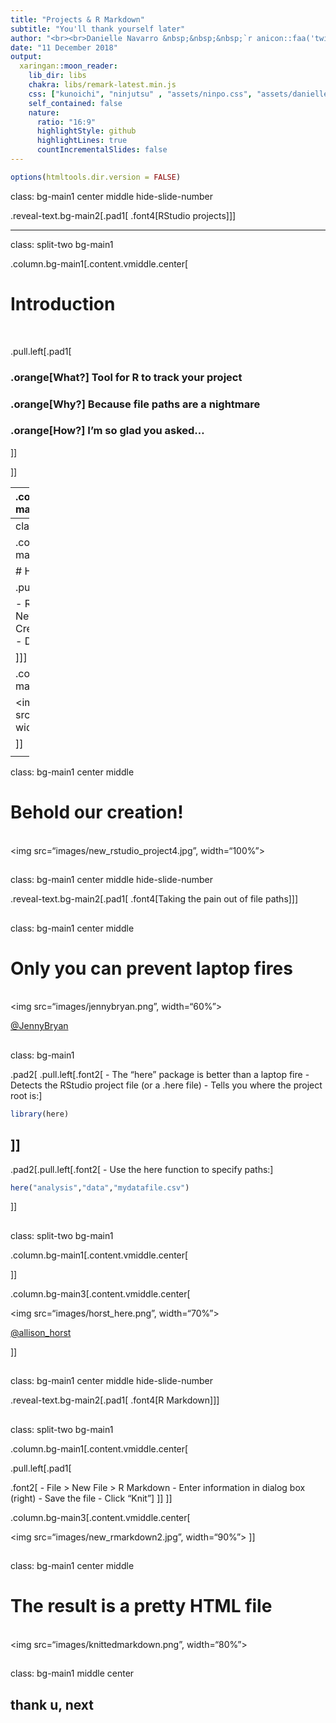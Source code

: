 ```yaml
---
title: "Projects & R Markdown"
subtitle: "You'll thank yourself later"
author: "<br><br>Danielle Navarro &nbsp;&nbsp;&nbsp;`r anicon::faa('twitter', animate='float', rtext=' @djnavarro')`"
date: "11 December 2018"
output:
  xaringan::moon_reader:
    lib_dir: libs
    chakra: libs/remark-latest.min.js    
    css: ["kunoichi", "ninjutsu" , "assets/ninpo.css", "assets/danielle.css"]
    self_contained: false
    nature:
      ratio: "16:9"
      highlightStyle: github
      highlightLines: true
      countIncrementalSlides: false
---
```


```r
options(htmltools.dir.version = FALSE)
```


class: bg-main1 center middle hide-slide-number

.reveal-text.bg-main2[.pad1[
.font4[RStudio projects]
]]



---

class: split-two bg-main1

.column.bg-main1[.content.vmiddle.center[

# Introduction

<br>

.pull.left[.pad1[

### .orange[**What?**] Tool for R to track your project
### .orange[**Why?**] Because file paths are a nightmare
### .orange[**How?**] I'm so glad you asked...

]]

]]

--
.column.bg-main3[.content.vmiddle.center[

<img src="images/rprojlogo.png", width="70%">

]]



<!-- *********** NEW SLIDE ************** -->
---
class: split-two bg-main1

.column.bg-main1[.content.vmiddle.center[

# How to create

.pull.left[.pad1[.font2[

- RStudio projects menu (top right)
- New Project > Existing Directory
- Create in the same folder as the git repo
- Drop down list of projects in the menu

]]]
]]

.column.bg-main3[.content.vmiddle.center[

<img src="images/new_rstudio_project3.jpg", width="100%">

]]


<!-- *********** NEW SLIDE ************** -->
---

class: bg-main1 center middle

# Behold our creation!
<br>
<img src="images/new_rstudio_project4.jpg", width="100%">
<br>




<!-- *********** NEW SLIDE ************** -->
---

class: bg-main1 center middle hide-slide-number

.reveal-text.bg-main2[.pad1[
.font4[Taking the pain out of file paths]
]]


<!-- *********** NEW SLIDE ************** -->
---

class: bg-main1 center middle

# Only you can prevent laptop fires
<br>
<img src="images/jennybryan.png", width="60%">

[@JennyBryan](https://twitter.com/JennyBryan)
<br>




<!-- *********** NEW SLIDE ************** -->
---

class: bg-main1

.pad2[
.pull.left[.font2[
- The "here" package is better than a laptop fire
- Detects the RStudio project file (or a .here file)
- Tells you where the project root is:
]
```r
library(here)
```
]]
--
.pad2[.pull.left[.font2[
- Use the here function to specify paths:
]
```r
here("analysis","data","mydatafile.csv")
```
]]

<!-- *********** NEW SLIDE ************** -->
---
class: split-two bg-main1

.column.bg-main1[.content.vmiddle.center[

]]

.column.bg-main3[.content.vmiddle.center[

<img src="images/horst_here.png", width="70%">

[@allison_horst](https://twitter.com/allison_horst)

]]



<!-- *********** NEW SLIDE ************** -->
---

class: bg-main1 center middle hide-slide-number

.reveal-text.bg-main2[.pad1[
.font4[R Markdown]
]]



<!-- *********** NEW SLIDE ************** -->
---

class: split-two bg-main1

.column.bg-main1[.content.vmiddle.center[

.pull.left[.pad1[

.font2[
- File > New File > R Markdown
- Enter information in dialog box (right)
- Save the file
- Click "Knit"
]
]]
]]

.column.bg-main3[.content.vmiddle.center[

<img src="images/new_rmarkdown2.jpg", width="90%">
]]



<!-- *********** NEW SLIDE ************** -->
---

class: bg-main1 center middle

# The result is a pretty HTML file
<br>
<img src="images/knittedmarkdown.png", width="80%">
<br>


<!-- DONE -->
---

class: bg-main1 middle center

## thank u, next




